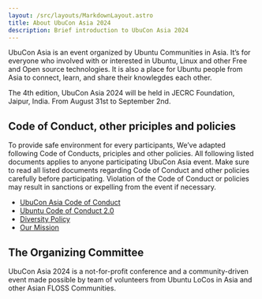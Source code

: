 ```yaml
---
layout: /src/layouts/MarkdownLayout.astro
title: About UbuCon Asia 2024
description: Brief introduction to UbuCon Asia 2024
---
```


UbuCon Asia is an event organized by Ubuntu Communities in Asia. It’s for everyone who involved with or interested in Ubuntu, Linux and other Free and Open source technologies. It is also a place for Ubuntu people from Asia to connect, learn, and share their knowlegdes each other.

The 4th edition, UbuCon Asia 2024 will be held in JECRC Foundation, Jaipur, India. From August 31st to September 2nd.

## Code of Conduct, other priciples and policies
To provide safe environment for every participants, We’ve adapted following Code of Conducts, priciples and other policies. All following listed documents applies to anyone participating UbuCon Asia event. Make sure to read all listed documents regarding Code of Conduct and other policies carefully before participating. Violation of the Code of Conduct or policies may result in sanctions or expelling from the event if necessary.

- [UbuCon Asia Code of Conduct](https://github.com/ubucon-asia/CodeOfConduct/blob/main/UbuconAsiaCodeOfConduct.md)
- [Ubuntu Code of Conduct 2.0](https://ubuntu.com/community/ethos/code-of-conduct)
- [Diversity Policy](https://ubuntu.com/community/ethos/diversity)
- [Our Mission](https://ubuntu.com/community/ethos/mission)

## The Organizing Committee 
UbuCon Asia 2024 is a not-for-profit conference and a community-driven event made possible by team of volunteers from Ubuntu LoCos in Asia and other Asian FLOSS Communities.
<CommitteMembers/>
